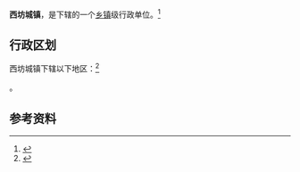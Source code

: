 {{中国乡级行政区|14/02/25/101/000}}

'''西坊城镇'''，是{{PRC admin/fullname|14/02/25/101/000|3}}下辖的一个[[乡镇|乡镇]]级行政单位。<ref>{{PRC admin/ref sgc|{{PRC admin/parent|14/02/25/101/000}}}}</ref>

== 行政区划 ==

西坊城镇下辖以下地区：<ref>{{PRC admin/ref sgc|14/02/25/101/000}}</ref>

{{PRC admin/children|14/02/25/101/000}}。

== 参考资料 ==

{{reflist}}

{{行政区划小作品}}
{{PRC admin/navcat|14/02/25/101/000}}